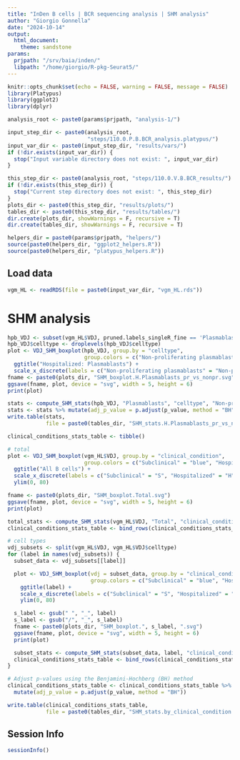 ```yaml
---
title: "InDen B cells | BCR sequencing analysis | SHM analysis"
author: "Giorgio Gonnella"
date: "2024-10-14"
output:
  html_document:
    theme: sandstone
params:
  prjpath: "/srv/baia/inden/"
  libpath: "/home/giorgio/R-pkg-Seurat5/"
---
```


```r
knitr::opts_chunk$set(echo = FALSE, warning = FALSE, message = FALSE)
library(Platypus)
library(ggplot2)
library(dplyr)

analysis_root <- paste0(params$prjpath, "analysis-1/")

input_step_dir <- paste0(analysis_root,
                         "steps/110.0.P.B.BCR_analysis.platypus/")
input_var_dir <- paste0(input_step_dir, "results/vars/")
if (!dir.exists(input_var_dir)) {
  stop("Input variable directory does not exist: ", input_var_dir)
}

this_step_dir <- paste0(analysis_root, "steps/110.0.V.B.BCR_results/")
if (!dir.exists(this_step_dir)) {
  stop("Current step directory does not exist: ", this_step_dir)
}
plots_dir <- paste0(this_step_dir, "results/plots/")
tables_dir <- paste0(this_step_dir, "results/tables/")
dir.create(plots_dir, showWarnings = F, recursive = T)
dir.create(tables_dir, showWarnings = F, recursive = T)

helpers_dir = paste0(params$prjpath, "helpers/")
source(paste0(helpers_dir, "ggplot2_helpers.R"))
source(paste0(helpers_dir, "platypus_helpers.R"))
```

## Load data

```r
vgm_HL <- readRDS(file = paste0(input_var_dir, "vgm_HL.rds"))
```

# SHM analysis

```r
hpb_VDJ <- subset(vgm_HL$VDJ, pruned.labels_singleR_fine == 'Plasmablasts' & clinical_condition == 'Hospitalized')
hpb_VDJ$celltype <- droplevels(hpb_VDJ$celltype)
plot <- VDJ_SHM_boxplot(hpb_VDJ, group.by = "celltype",
                        group.colors = c("Non-proliferating plasmablasts" = "red", "Proliferating plasmablasts" = "red")) + 
  ggtitle("Hospitalized: Plasmablasts") +
  scale_x_discrete(labels = c("Non-proliferating plasmablasts" = "Non-proliferating", "Proliferating plasmablasts" = "Proliferating"))
fname <- paste0(plots_dir, "SHM_boxplot.H.Plasmablasts_pr_vs_nonpr.svg")
ggsave(fname, plot, device = "svg", width = 5, height = 6)
print(plot)

stats <- compute_SHM_stats(hpb_VDJ, "Plasmablasts", "celltype", "Non-proliferating plasmablasts", "Proliferating plasmablasts")
stats <- stats %>% mutate(adj_p_value = p.adjust(p_value, method = "BH"))
write.table(stats,
            file = paste0(tables_dir, "SHM_stats.H.Plasmablasts_pr_vs_nonpr.tsv"), row.names = FALSE)
```

```r
clinical_conditions_stats_table <- tibble()

# total
plot <- VDJ_SHM_boxplot(vgm_HL$VDJ, group.by = "clinical_condition",
                        group.colors = c("Subclinical" = "blue", "Hospitalized" = "red")) + 
  ggtitle("All B cells") +
  scale_x_discrete(labels = c("Subclinical" = "S", "Hospitalized" = "H")) +
  ylim(0, 80)

fname <- paste0(plots_dir, "SHM_boxplot.Total.svg")
ggsave(fname, plot, device = "svg", width = 5, height = 6)
print(plot)

total_stats <- compute_SHM_stats(vgm_HL$VDJ, "Total", "clinical_condition", "Subclinical", "Hospitalized")
clinical_conditions_stats_table <- bind_rows(clinical_conditions_stats_table, total_stats)

# cell types
vdj_subsets <- split(vgm_HL$VDJ, vgm_HL$VDJ$celltype)
for (label in names(vdj_subsets)) {
  subset_data <- vdj_subsets[[label]]

  plot <- VDJ_SHM_boxplot(vdj = subset_data, group.by = "clinical_condition", 
                          group.colors = c("Subclinical" = "blue", "Hospitalized" = "red")) +
    ggtitle(label) +
    scale_x_discrete(labels = c("Subclinical" = "S", "Hospitalized" = "H")) +
    ylim(0, 80)

  s_label <- gsub(" ", "_", label)
  s_label <- gsub("/", "_", s_label)
  fname <- paste0(plots_dir, "SHM_boxplot.", s_label, ".svg")
  ggsave(fname, plot, device = "svg", width = 5, height = 6)
  print(plot)

  subset_stats <- compute_SHM_stats(subset_data, label, "clinical_condition", "Subclinical", "Hospitalized")
  clinical_conditions_stats_table <- bind_rows(clinical_conditions_stats_table, subset_stats)
}

# Adjust p-values using the Benjamini-Hochberg (BH) method
clinical_conditions_stats_table <- clinical_conditions_stats_table %>%
  mutate(adj_p_value = p.adjust(p_value, method = "BH"))

write.table(clinical_conditions_stats_table,
            file = paste0(tables_dir, "SHM_stats.by_clinical_condition.tsv"), row.names = FALSE)
```

## Session Info

```r
sessionInfo()
```

